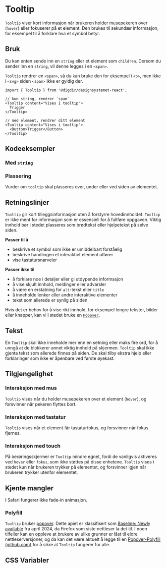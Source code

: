 
<Meta of={TooltipStories} />

# Tooltip
`Tooltip` viser kort informasjon når brukeren holder musepekeren over (`hover`) eller fokuserer på et element. Den brukes til sekundær informasjon, for eksempel til å forklare hva et symbol betyr.

<Primary />
<Controls />

## Bruk

Du kan enten sende inn en `string` eller et element som `children`. Dersom du sender inn en `string`, vil denne legges i en `<span>`.

`Tooltip` rendrer en `<span>`, så du kan bruke den for eksempel i `<p>`, men ikke i `<svg>` siden `<span>` ikke er gyldig der.

```tsx
import { Tooltip } from '@digdir/designsystemet-react';

// kun string, rendrer `span`
<Tooltip content="Vises i tooltip">
  Trigger
</Tooltip>

// med element, rendrer ditt element
<Tooltip content="Vises i tooltip">
  <Button>Trigger</Button>
</Tooltip>
```
## Kodeeksempler

### Med `string`

<Canvas of={TooltipStories.WithString} />

### Plassering
Vurder om `tooltip` skal plasseres over, under eller ved siden av elementet. 

<Canvas of={TooltipStories.Placement} />

## Retningslinjer
`Tooltip` gir kort tilleggsinformasjon uten å forstyrre hovedinnholdet. `Tooltip` er ikke ment for informasjon som er essensiell for å fullføre oppgaven. Viktig innhold bør i stedet plasseres som brødtekst eller hjelpetekst på selve siden.

**Passer til å**

* beskrive et symbol som ikke er umiddelbart forståelig
* beskrive handlingen et interaktivt element utfører
* vise tastatursnarveier

**Passer ikke til**

* å forklare noe i detaljer eller gi utdypende informasjon
* å vise skjult innhold, meldinger eller advarsler
* å være en erstatning for `alt`-tekst eller `title`
* å inneholde lenker eller andre interaktive elementer
* tekst som allerede er synlig på siden

Hvis det er behov for å vise rikt innhold, for eksempel lengre tekster, bilder eller knapper, kan vi i stedet bruke en [`Popover`](/docs/komponenter-popover--docs).

## Tekst

En `Tooltip` skal ikke inneholde mer enn en setning eller maks fire ord, for å unngå at de blokkerer annet viktig innhold på skjermen. `Tooltip` skal ikke gjenta tekst som allerede finnes på siden. De skal tilby ekstra hjelp eller forklaringer som ikke er åpenbare ved første øyekast.

## Tilgjengelighet

### Interaksjon med mus
`Tooltip` vises når du holder musepekeren over et element (`hover`), og forsvinner når pekeren flyttes bort.

### Interaksjon med tastatur
`Tooltip` vises når et element får tastaturfokus, og forsvinner når fokus fjernes.

### Interaksjon med touch
På berøringsskjermer er `Tooltip` mindre egnet, fordi de vanligvis aktiveres ved `hover` eller `fokus`, som ikke støttes på disse enhetene. `Tooltip` vises i stedet kun når brukeren trykker på elementet, og forsvinner igjen når brukeren trykker utenfor elementet.

## Kjente mangler

I Safari fungerer ikke fade-in animasjon.

### Polyfill

`Tooltip` bruker [popover](https://developer.mozilla.org/en-US/docs/Web/HTML/Reference/Global_attributes/popover). Dette apiet er klassifisert som [Baseline: Newly available](https://developer.mozilla.org/en-US/docs/Glossary/Baseline/Compatibility) fra april 2024, da Firefox som siste nettleser la det til. I noen tilfeller kan en oppleve at brukere av ulike grunner er låst til eldre nettleserversjoner, og da kan det være aktuelt å legge til en [Popover-Polyfill (github.com)](https://github.com/oddbird/popover-polyfill) for å sikre at `Tooltip` fungerer for alle.

## CSS Variabler

<CssVariables css={css} />